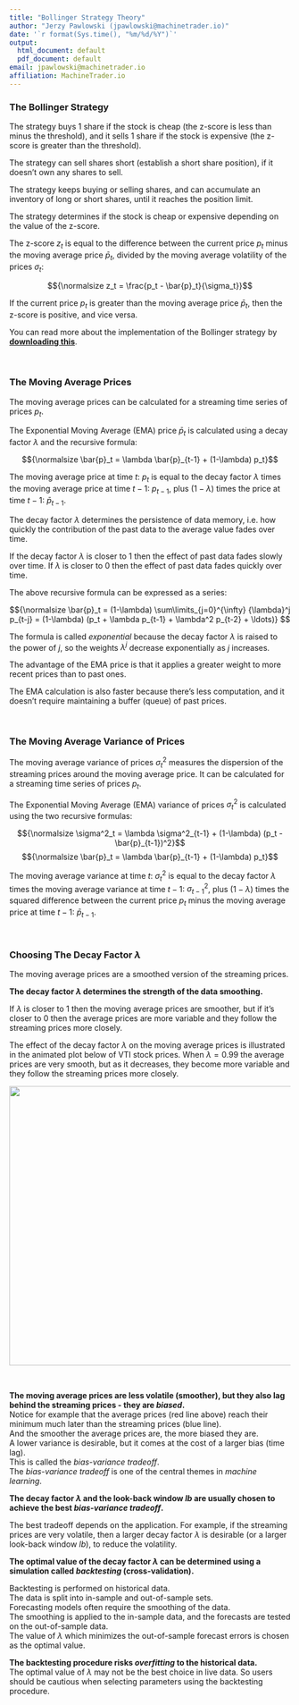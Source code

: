 ```yaml
---
title: "Bollinger Strategy Theory"
author: "Jerzy Pawlowski (jpawlowski@machinetrader.io)"
date: '`r format(Sys.time(), "%m/%d/%Y")`'
output:
  html_document: default
  pdf_document: default
email: jpawlowski@machinetrader.io
affiliation: MachineTrader.io
---
```


### The Bollinger Strategy  

The strategy buys $1$ share if the stock is cheap (the z-score is less than minus the threshold), and it sells $1$ share if the stock is expensive (the z-score is greater than the threshold).  

The strategy can sell shares short (establish a short share position), if it doesn't own any shares to sell.  

The strategy keeps buying or selling shares, and can accumulate an inventory of long or short shares, until it reaches the position limit.  

The strategy determines if the stock is cheap or expensive depending on the value of the z-score.  

The z-score $z_t$ is equal to the difference between the current price $p_t$ minus the moving average price $\bar{p}_t$, divided by the moving average volatility of the prices $\sigma_t$:

$${\normalsize z_t = \frac{p_t - \bar{p}_t}{\sigma_t}}$$

If the current price $p_t$ is greater than the moving average price $\bar{p}_t$, then the z-score is positive, and vice versa.  

You can read more about the implementation of the Bollinger strategy by
[**downloading this**](https://drive.google.com/uc?export=download&id=1RVqlLoJ3L5PMhqGXPoaW1Br3WGKzxmpM
).  


<br>

### The Moving Average Prices  

The moving average prices can be calculated for a streaming time series of prices $p_t$.  

The Exponential Moving Average (EMA) price $\bar{p}_t$ is calculated using a decay factor $\lambda$ and the recursive formula: 

$${\normalsize \bar{p}_t = \lambda \bar{p}_{t-1} + (1-\lambda) p_t}$$

The moving average price at time $t$: $p_t$ is equal to the decay factor $\lambda$ times the moving average price at time $t-1$: $p_{t-1}$, plus $(1-\lambda)$ times the price at time $t-1$: $\bar{p}_{t-1}$.

The decay factor $\lambda$ determines the persistence of data memory, i.e. how quickly the contribution of the past data to the average value fades over time.  

If the decay factor $\lambda$ is closer to $1$ then the effect of past data fades slowly over time.
If $\lambda$ is closer to $0$ then the effect of past data fades quickly over time.  

The above recursive formula can be expressed as a series:

$${\normalsize \bar{p}_t = (1-\lambda) \sum\limits_{j=0}^{\infty} {\lambda}^j p_{t-j} = (1-\lambda) (p_t + \lambda p_{t-1} + \lambda^2 p_{t-2} + \ldots)} $$

The formula is called *exponential* because the decay factor $\lambda$ is raised to the power of $j$, so the weights $\lambda^j$ decrease exponentially as $j$ increases.  

The advantage of the EMA price is that it applies a greater weight to more recent prices than to past ones.  

The EMA calculation is also faster because there's less computation, and it doesn't require maintaining a buffer (queue) of past prices.  

<br>

### The Moving Average Variance of Prices  

The moving average variance of prices $\sigma^2_t$ measures the dispersion of the streaming prices around the moving average price.
It can be calculated for a streaming time series of prices $p_t$.  

The Exponential Moving Average (EMA) variance of prices $\sigma^2_t$ is calculated using the two recursive formulas: 

$${\normalsize \sigma^2_t = \lambda \sigma^2_{t-1} + (1-\lambda) (p_t - \bar{p}_{t-1})^2}$$
$${\normalsize \bar{p}_t = \lambda \bar{p}_{t-1} + (1-\lambda) p_t}$$

The moving average variance at time $t$: $\sigma^2_t$ is equal to the decay factor $\lambda$ times the moving average variance at time $t-1$: $\sigma^2_{t-1}$, plus $(1-\lambda)$ times the squared difference between the current price $p_t$ minus the moving average price at time $t-1$: $\bar{p}_{t-1}$.


<br>

### Choosing The Decay Factor $\lambda$

The moving average prices are a smoothed version of the streaming prices.  

**The decay factor $\lambda$ determines the strength of the data smoothing.**  

If $\lambda$ is closer to $1$ then the moving average prices are smoother, but if it's closer to $0$ then the average prices are more variable and they follow the streaming prices more closely.

The effect of the decay factor $\lambda$ on the moving average prices is illustrated in the animated plot below of VTI stock prices.  When $\lambda = 0.99$ the average prices are very smooth, but as it decreases, they become more variable and they follow the streaming prices more closely.

<img src="figure/EMA.mov" width="600" height="500" />

<br>

**The moving average prices are less volatile (smoother), but they also lag behind the streaming prices - they are *biased*.**  
Notice for example that the average prices (red line above) reach their minimum much later than the streaming prices (blue line).  
And the smoother the average prices are, the more biased they are.  
A lower variance is desirable, but it comes at the cost of a larger bias (time lag).  
This is called the *bias-variance tradeoff*.  
The *bias-variance tradeoff* is one of the central themes in *machine learning*.  


**The decay factor $\lambda$ and the look-back window $lb$ are usually chosen to achieve the best *bias-variance tradeoff*.**  

The best tradeoff depends on the application.  For example, if the streaming prices are very volatile, then a larger decay factor $\lambda$ is desirable (or a larger look-back window $lb$), to reduce the volatility.

**The optimal value of the decay factor $\lambda$ can be determined using a simulation called *backtesting* (cross-validation).**  

Backtesting is performed on historical data.  
The data is split into in-sample and out-of-sample sets.  
Forecasting models often require the smoothing of the data.  
The smoothing is applied to the in-sample data, and the forecasts are tested on the out-of-sample data.  
The value of $\lambda$ which minimizes the out-of-sample forecast errors is chosen as the optimal value.  

**The backtesting procedure risks *overfitting* to the historical data.**  
The optimal value of $\lambda$ may not be the best choice in live data.
So users should be cautious when selecting parameters using the backtesting procedure.  

